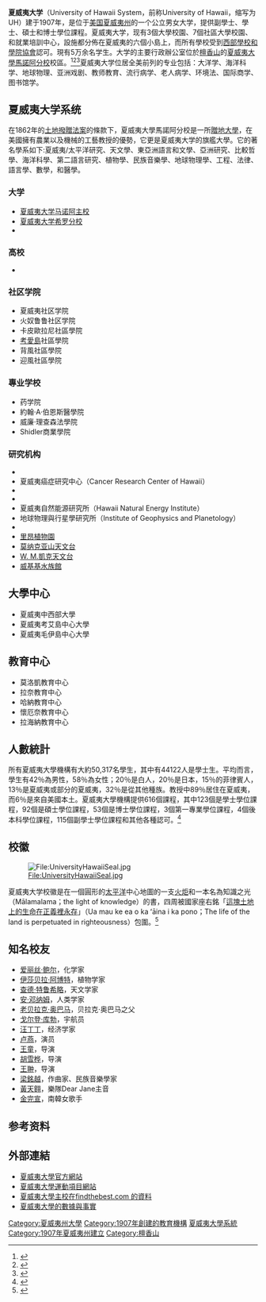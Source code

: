 {{Infobox University 
| Name=夏威夷大学
| native_name =University of Hawai{{okina}}i System
| 图像= File:University of Hawaii system logo.png 
| Motto=''Ma luna a{{okina}}e o nā lāhui a pau ke ola ke kanaka''（夏威夷语） 
| Mottoeng=Above all nations is humanity 
| Established= 1907年
| Type=公立大学
|endowment= ($1.759 億)美元<ref>{{cite web |url=http://www.nacubo.org/Documents/research/2010NCSE_Public_Tables_Endowment_Market_Values_Final.pdf |title=存档副本 |accessdate=2010-02-17 |deadurl=yes |archiveurl=https://www.webcitation.org/68q6wuBvl?url=http://www.nacubo.org/Documents/research/2010NCSE_Public_Tables_Endowment_Market_Values_Final.pdf |archivedate=2012-07-01 }}</ref> |Endowment= $3 億美元 
|President=M.R.C.格林伍德<ref>{{cite web | url = http://www.santacruzsentinel.com/localnews/ci_12562683 | title = Former UC official named new university of Hawaii president | accessdate = 2013-07-03 | language = en | archive-url = https://web.archive.org/web/20130525172333/http://www.santacruzsentinel.com/localnews/ci_12562683 | archive-date = 2013-05-25 | dead-url = yes }}</ref>|  
  Location={{flagicon|USA}}夏威夷州[[檀香山|檀香山]]
| Student=50,310
| Faculty= 
| Staff= 
| Affiliations= {{Link-en|ASAIHL|Association of Southeast Asian Institutions of Higher Learning}}, [[GU8|Global U8 (GU8)]] | Campus=3个校区、7个初级学院、5个研究中心、3个学院中心、4个教学中心
| Website=http://www.hawaii.edu/
|{{dead link|date=2017年12月 |bot=InternetArchiveBot 
|fix-attempted=yes }}
}}

'''夏威夷大学'''（University of Hawaii System，前称University of Hawaii，缩写为UH）建于1907年，是位于[[美国|美国]][[夏威夷州|夏威夷州]]的一个公立男女大学，提供副學士、學士、碩士和博士學位課程。夏威夷大学，现有3個大學校園、7個社區大學校園、和就業培訓中心，設施都分佈在夏威夷的六個小島上，而所有學校受到[[西部學校和學院協會|西部學校和學院協會]]認可。現有5万余名学生。大学的主要行政辦公室位於[[檀香山|檀香山]]的[[夏威夷大學馬諾阿分校|夏威夷大學馬諾阿分校]]校區。<ref> {{cite web|url=http://www.bizjournals.com/pacific/stories/2007/07/02/story4.html |title=Land deals could breathe new life into Moiliili |accessdate=2011年10月5日 |last=Janis L |first=Magin |date=2007年7月1日 |publisher=Pacific Business News |language=en |deadurl=yes |archiveurl=https://web.archive.org/web/20130719011352/http://www.bizjournals.com/pacific/stories/2007/07/02/story4.html |archivedate=2013年7月19日 }}</ref><ref>{{cite web | url = http://www.hawaii.edu/offices/op/index.html | title = Office of the President | accessdate = 2013年7月3日 | publisher = 夏威夷大學 | language = en | archive-date = 2013年7月4日 | archive-url = https://web.archive.org/web/20130704155215/http://www.hawaii.edu/offices/op/index.html | dead-url = yes }}</ref><ref>{{cite web | url = http://www.hawaii.edu/offices/bor/ | title = Office of the Board of Regents | accessdate = 2013年7月3日 | publisher = 夏威夷大學 | language = en | archive-date = 2013年7月8日 | archive-url = https://web.archive.org/web/20130708085152/http://www.hawaii.edu/offices/bor/ | dead-url = no }}</ref>夏威夷大学位居全美前列的专业包括：大洋学、海洋科学、地球物理、亚洲戏剧、教师教育、流行病学、老人病学、环境法、国际商学、图书馆学。

== 夏威夷大学系统 ==
在1862年的[[土地撥贈法案|土地撥贈法案]]的條款下，夏威夷大學馬諾阿分校是一所[[贈地大學|贈地大學]]，在美國擁有農業以及機械的工藝教授的優勢，它更是夏威夷大学的旗艦大學。它的著名學系如下:夏威夷/太平洋研究、天文學、東亞洲語言和文學、亞洲研究、比較哲學、海洋科學、第二語言研究、植物學、民族音樂學、地球物理學、工程、法律、語言學、數學，和醫學。

=== 大学 ===
* [[夏威夷大学马诺阿分校|夏威夷大学马诺阿主校]]   
* [[夏威夷大学希罗分校|夏威夷大学希罗分校]]
* {{Link-en|夏威夷大学西瓦胡分校|University of Hawaii–West Oahu}}

=== 高校 ===
* {{Link-en|夏威夷大學-茂宜島學院|University of Hawaii Maui College}}

=== 社区学院 ===
* 夏威夷社区学院
* 火奴鲁鲁社区学院
* 卡皮歐拉尼社區學院
* [[考愛島|考愛島]]社區學院
* 背風社區學院
* 迎風社區學院

=== 專业学校 ===
* 药学院
* 約翰·A·伯恩斯醫學院
* 威廉·理查森法學院
* Shidler商業學院

=== 研究机构 ===
* {{Link-en|夏威夷大學天文研究所|Institute for Astronomy}}        
* 夏威夷癌症研究中心（Cancer Research Center of Hawai{{okina}}i）
* {{Link-en|東西方研究中心|East–West Center}} 
* {{Link-en|哈雷阿卡拉天文台|Haleakala Observatory}}               
* 夏威夷自然能源研究所（Hawai{{okina}}i Natural Energy Institute）
* 地球物理與行星學研究所（Institute of Geophysics and Planetology）
* {{Link-en|夏威夷海洋生物研究所|Hawaiʻi Institute of Marine Biology}}
* [[里昂植物園|里昂植物園]]
* [[莫纳克亚山天文台|莫纳克亚山天文台]]
* [[凱克天文台|W. M.凱克天文台]]
* [[威基基水族館|威基基水族館]]

== 大學中心 ==
* 夏威夷中西部大學
* 夏威夷考艾島中心大學
* 夏威夷毛伊島中心大學

== 教育中心 ==
* 莫洛凱教育中心
* 拉奈教育中心
* 哈納教育中心
* 懷厄奈教育中心
* 拉海納教育中心

== 人數統計 ==
所有夏威夷大學機構有大約50,317名學生，其中有44122人是學士生。平均而言，學生有42％為男性，58％為女性；20％是白人，20％是日本，15％的菲律賓人，13％是夏威夷或部分的夏威夷，32％是從其他種族。教授中89％居住在夏威夷，而6％是來自美國本土。夏威夷大學機構提供616個課程，其中123個是學士學位課程，92個是碩士學位課程，53個是博士學位課程，3個第一專業學位課程，4個後本科學位課程，115個副學士學位課程和其他各種認可。<ref>{{cite web | url = http://www.hawaii.edu/about/ | title = About | accessdate = 2013年7月3日 | publisher = 夏威夷大學 | language = en | archive-date = 2013年7月4日 | archive-url = https://web.archive.org/web/20130704145851/http://www.hawaii.edu/about/ | dead-url = no }}</ref>

== 校徽 ==
[[File:UniversityHawaiiSeal.jpg|File:UniversityHawaiiSeal.jpg]]

夏威夷大学校徽是在一個圓形的[[太平洋|太平洋]]中心地圖的一支[[火炬|火炬]]和一本名為知識之光（Mālamalama；the light of knowledge）的書，四周被國家座右銘「[[這塊土地上的生命在正義裡永存|這塊土地上的生命在正義裡永存]]」（Ua mau ke ea o ka ʻāina i ka pono；The life of the land is perpetuated in righteousness）包圍。<ref> {{cite web | url = http://www.funtrivia.com/en/subtopics/University-of-Hawaii-at-Manoa-110569.html | title = Special Sub-Topic: University of Hawaii at Manoa | accessdate = 2013年7月4日 | language = en | deadurl = yes | archiveurl = https://web.archive.org/web/20140729201359/http://www.funtrivia.com/en/subtopics/University-of-Hawaii-at-Manoa-110569.html | archivedate = 2014年7月29日 | df =  }}</ref>

== 知名校友 ==
*[[爱丽丝·鲍尔|爱丽丝·鲍尔]]，化学家
*[[伊莎贝拉·阿博特|伊莎贝拉·阿博特]]，植物学家
*[[查德·特鲁希略|查德·特鲁希略]]，天文学家
*[[安·邓纳姆|安·邓纳姆]]，人类学家
*[[老贝拉克·奥巴马|老贝拉克·奥巴马]]，贝拉克·奥巴马之父
*[[戈尔登·库勃|戈尔登·库勃]]，宇航员
*[[汪丁丁|汪丁丁]]，经济学家
*[[卢燕|卢燕]]，演员
*[[王童|王童]]，导演
*[[胡雪桦|胡雪桦]]，导演
*[[王翀|王翀]]，导演
* [[梁銘越|梁銘越]]，作曲家、民族音樂學家
*[[黃天翱|黃天翱]]，樂隊Dear Jane主音
*[[金完宣|金完宣]]，南韓女歌手

== 参考资料 ==
<div class='references-small'>
<references/>
</div>

== 外部連結 ==
*[http://www.hawaii.edu/ 夏威夷大學官方網站] {{Wayback|url=http://www.hawaii.edu/ |date=20090421173916 }}
*[http://www.hawaiiathletics.com/ 夏威夷大學運動項目網站] {{Wayback|url=http://www.hawaiiathletics.com/ |date=20130628225113 }}
*[http://colleges.findthebest.com/l/1086/University-of-Hawaii-at-Manoa-UH 夏威夷大學主校在findthebest.com 的資料]{{Dead link|date=2018年9月 |bot=InternetArchiveBot |fix-attempted=yes }}
*[https://web.archive.org/web/20130703090643/http://manoa.hawaii.edu/about/facts/ 夏威夷大學的數據與事實]

{{Authority control}}
{{DEFAULTSORT:Hawai}}
[[Category:夏威夷州大學|Category:夏威夷州大學]]
[[Category:1907年創建的教育機構|Category:1907年創建的教育機構]]
[[Category:夏威夷大學系統|]]
[[Category:1907年夏威夷州建立|Category:1907年夏威夷州建立]]
[[Category:檀香山|Category:檀香山]]